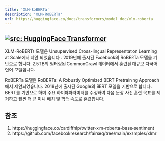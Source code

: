 ```yaml
---
title: 'XLM-RoBERTa'
description: 'XLM-RoBERTa'
url: https://huggingface.co/docs/transformers/model_doc/xlm-roberta
---
```


## <a href="https://huggingface.co/docs/transformers/model_doc/xlm-roberta" target="_blank"><img src="https://img.shields.io/badge/문서-Huggingface_Transformer-blue" alt="src: HuggingFace Transformer" loading="lazy"/></a>

XLM-RoBERTa 모델은 Unsupervised Cross-lingual Representation Learning at Scale에서 제안 되었습니다 . 2019년에 출시된 Facebook의 RoBERTa 모델을 기반으로 합니다. 2.5TB의 필터링된 CommonCrawl 데이터에서 훈련된 대규모 다국어 언어 모델입니다.

RoBERTa 모델은 RoBERTa: A Robustly Optimized BERT Pretraining Approach에서 제안되었습니다. 2018년에 출시된 Google의 BERT 모델을 기반으로 합니다. BERT를 기반으로 하며 주요 하이퍼파라미터를 수정하여 다음 문장 사전 훈련 목표를 제거하고 훨씬 더 큰 미니 배치 및 학습 속도로 훈련합니다.


## 참조
1.  https://huggingface.co/cardiffnlp/twitter-xlm-roberta-base-sentiment
2.  https://github.com/facebookresearch/fairseq/tree/main/examples/xlmr